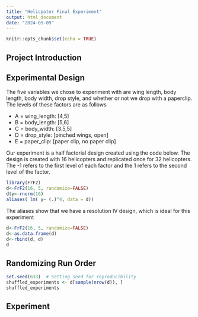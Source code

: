 ```yaml
---
title: "Helicpoter Final Experiment"
output: html_document
date: "2024-05-09"
---
```


```r
knitr::opts_chunk$set(echo = TRUE)
```

## Project Introduction 



## Experimental Design 

The five variables we chose to experiment with are wing length, body length, body width, drop style, and whether or not we drop with a paperclip. The levels of these factors are as follows

* A = wing_length: [4,5]
* B = body_length: [5,6]
* C = body_width: [3.5,5]
* D = drop_style: [pinched wings, open]
* E = paper_clip: [paper clip, no paper clip]


Our experiment is a half factorial design created using the code below. The design is created with 16 helicopters and replicated once for 32 helicopters. The -1 refers to the first level of each factor and the 1 refers to the second level of the factor. 


```r
library(FrF2)
d<-FrF2(16, 5, randomize=FALSE)
d$y<-rnorm(16)
aliases( lm( y~ (.)^4, data = d))
```
The aliases show that we have a resolution IV design, which is ideal for this experiment


```r
d<-FrF2(16, 5, randomize=FALSE)
d<-as.data.frame(d)
d<-rbind(d, d)
d
```
## Randomizing Run Order

```r
set.seed(633)  # Setting seed for reproducibility
shuffled_experiments <- d[sample(nrow(d)), ]
shuffled_experiments
```

## Experiment


